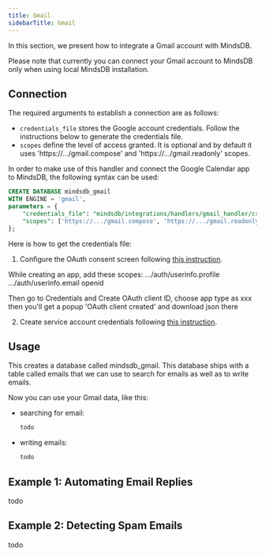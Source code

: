```yaml
---
title: Gmail
sidebarTitle: Gmail
---
```


In this section, we present how to integrate a Gmail account with MindsDB.

<Warning>
Please note that currently you can connect your Gmail account to MindsDB only when using local MindsDB installation.
</Warning>

## Connection

The required arguments to establish a connection are as follows:

* `credentials_file` stores the Google account credentials. Follow the instructions below to generate the credentials file.
* `scopes` define the level of access granted. It is optional and by default it uses 'https://.../gmail.compose' and 'https://.../gmail.readonly' scopes.

In order to make use of this handler and connect the Google Calendar app to MindsDB, the following syntax can be used:

```sql
CREATE DATABASE mindsdb_gmail
WITH ENGINE = 'gmail',
parameters = {
    "credentials_file": "mindsdb/integrations/handlers/gmail_handler/credentials.json",
    "scopes": ['https://.../gmail.compose', 'https://.../gmail.readonly', ...]
};
```

<Tip>
Here is how to get the credentials file:

1. Configure the OAuth consent screen following [this instruction](https://developers.google.com/workspace/guides/configure-oauth-consent).

<Note>
While creating an app, add these scopes:
.../auth/userinfo.profile
.../auth/userinfo.email
openid

Then go to Credentials and Create OAuth client ID, choose app type as xxx
then you'll get a popup 'OAuth client created' and download json there
</Note>

2. Create service account credentials following [this instruction](https://developers.google.com/workspace/guides/create-credentials#choose_the_access_credential_that_is_right_for_you).
</Tip>

## Usage

This creates a database called mindsdb_gmail. This database ships with a table called emails that we can use to search for emails as well as to write emails.

Now you can use your Gmail data, like this:

* searching for email:

    ```sql
    todo
    ```

* writing emails:

    ```sql
    todo
    ```

## Example 1: Automating Email Replies

todo

## Example 2: Detecting Spam Emails

todo
